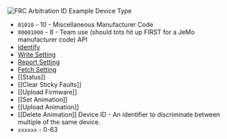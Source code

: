 
![FRC Arbitration ID Example](./FRC_Arbitration_ID_Example.png)
Device Type
* `01010` - 10 - Miscellaneous
Manufacturer Code
* `00001000` - 8 - Team use (should tots hit up FIRST for a JeMo manufacturer code)
API
* [Identify](./identify)
* [Write Setting](./write)
* [Report Setting](./report)
* [Fetch Setting](./fetch)
* [[Status]]
* [[Clear Sticky Faults]]
* [[Upload Firmware]]
* [[Set Animation]]
* [[Upload Animation]]
* [[Delete Animation]]
Device ID - An identifier to discriminate between multiple of the same device.
* `xxxxxx` - 0-63


